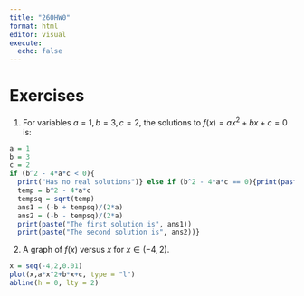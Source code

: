 ```yaml
---
title: "260HW0"
format: html
editor: visual
execute: 
  echo: false
---
```


# Exercises

(1) For variables $a=1, b=3, c=2$, the solutions to $f(x) = ax^2+bx+c=0$ is:

```r
a = 1
b = 3
c = 2
if (b^2 - 4*a*c < 0){
  print("Has no real solutions")} else if (b^2 - 4*a*c == 0){print(paste("The only solution is", -b/2*a))} else {
  temp = b^2 - 4*a*c
  tempsq = sqrt(temp)
  ans1 = (-b + tempsq)/(2*a)
  ans2 = (-b - tempsq)/(2*a)
  print(paste("The first solution is", ans1))
  print(paste("The second solution is", ans2))}
```

(2) A graph of $f(x)$ versus $x$ for $x \in (-4,2)$.

```r
x = seq(-4,2,0.01)
plot(x,a*x^2+b*x+c, type = "l")
abline(h = 0, lty = 2)
```
